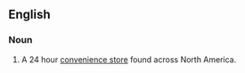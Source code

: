 ==English==

===Noun===
{{en-noun|7-11}}

# A 24 hour [[convenience store]] found across North America.
{{7-11|}}
